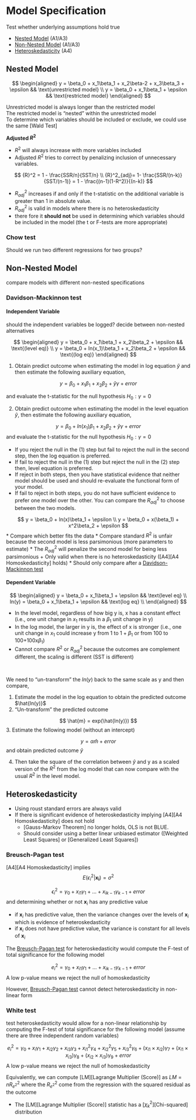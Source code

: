 # Model Specification

Test whether underlying assumptions hold true  

 * [Nested Model] (A1/A3)
 * [Non-Nested Model] (A1/A3)
 * [Heteroskedasticity] (A4)


## Nested Model

$$
\begin{aligned}
y = \beta_0 + x_1\beta_1 + x_2\beta-2 + x_3\beta_3 + \epsilon && \text{unrestricted model} \\
y = \beta_0 + x_1\beta_1 + \epsilon && \text{restricted model}
\end{aligned}
$$

Unrestricted model is always longer than the restricted model  
The restricted model is "nested" within the unrestricted model  
To determine which variables should be included or exclude, we could use the same [Wald Test]

**Adjusted $R^2$**

 * $R^2$ will always increase with more variables included
 * Adjusted $R^2$ tries to correct by penalizing inclusion of unnecessary variables.

$$
{R}^2 = 1 - \frac{SSR/n}{SST/n} \\
{R}^2_{adj}= 1- \frac{SSR/(n-k)}{SST/(n-1)} = 1 - \frac{(n-1)(1-R^2)}{(n-k)}
$$

 * ${R}^2_{adj}$ increases if and only if the t-statistic on the additional variable is greater than 1 in absolute value. 
 * ${R}^2_{adj}$ is valid in models where there is no heteroskedasticity 
 * there fore it **should not** be used in determining which variables should be included in the model (the t or F-tests are more appropriate)



### Chow test
Should we run two different regressions for two groups?




## Non-Nested Model
compare models with different non-nested specifications


### Davidson-Mackinnon test
#### Independent Variable
should the independent variables be logged?
decide between non-nested alternatives 

$$
\begin{aligned}
y =  \beta_0 + x_1\beta_1 + x_2\beta_2 + \epsilon && \text{(level eq)} \\
y =  \beta_0 + ln(x_1)\beta_1 + x_2\beta_2 + \epsilon && \text{(log eq)}
\end{aligned}
$$

 1. Obtain predict outcome when estimating the model in log equation $\check{y}$ and then estimate the following auxiliary equation, 
 
$$
y = \beta_0 + x_1\beta_1 + x_2\beta_2 + \check{y}\gamma + error
$$

and evaluate the t-statistic for the null hypothesis $H_0: \gamma = 0$

 2. Obtain predict outcome when estimating the model in the level equation $\hat{y}$, then estimate the following auxiliary equation,

$$
y = \beta_0 + ln(x_1)\beta_1 + x_2\beta_2 + \check{y}\gamma + error
$$
and evaluate the t-statistic for the null hypothesis $H_0: \gamma = 0$

 * If you reject the null in the (1) step but fail to reject the null in the second step, then the log equation is preferred.
 * If fail to reject the null in the (1) step but reject the null in the (2) step then, level equation is preferred.
 * If reject in both steps, then you have statistical evidence that neither model should be used and should re-evaluate the functional form of your model. 
 * If fail to reject in both steps, you do not have sufficient evidence to prefer one model over the other. You can compare the $R^2_{adj}$ to choose between the two models.

$$
y = \beta_0 + ln(x)\beta_1 + \epsilon \\
y = \beta_0 + x(\beta_1) + x^2\beta_2 + \epsilon
$$
 * Compare which better fits the data 
 * Compare standard $R^2$ is unfair because the second model is less parsimonious (more parameters to estimate)
 * The $R_{adj}^2$ will penalize the second model for being less parsimonious 
    + Only valid when there is no heteroskedasticity ([A4][A4 Homoskedasticity] holds)
 * Should only compare after a [Davidson-Mackinnon test]

#### Dependent Variable
$$
\begin{aligned}
y = \beta_0 + x_1\beta_1 + \epsilon && \text{level eq} \\
ln(y) = \beta_0 + x_1\beta_1 + \epsilon && \text{log eq} \\
\end{aligned}
$$

 * In the level model, regardless of how big y is, x has a constant effect (i.e., one unit change in $x_1$ results in a $\beta_1$ unit change in y)
 * In the log model, the larger in y is, the effect of x is stronger (i.e., one unit change in $x_1$ could increase y from 1 to $1+\beta_1$ or from 100 to 100+100x$\beta_1$)
 * Cannot compare $R^2$ or $R^2_{adj}$ because the outcomes are complement different, the scaling is different (SST is different)

<br>

We need to "un-transform" the $ln(y)$ back to the same scale as y and then compare,  

 1. Estimate the model in the log equation to obtain the predicted outcome $\hat{ln(y)}$
 2. "Un-transform" the predicted outcome 

$$
\hat{m} = exp(\hat{ln(y)})
$$
 3. Estimate the following model (without an intercept)

$$
y = \alpha\hat{m} + error
$$
and obtain predicted outcome $\hat{y}$

 4. Then take the square of the correlation between $\hat{y}$ and y as a scaled version of the $R^2$ from the log model that can now compare with the usual $R^2$ in the level model.

## Heteroskedasticity
 * Using roust standard errors are always valid 
 * If there is significant evidence of heteroskedasticity implying [A4][A4 Homoskedasticity] does not hold  
    + [Gauss-Markov Theorem] no longer holds, OLS is not BLUE. 
    + Should consider using a better linear unbiased estimator ([Weighted Least Squares] or [Generalized Least Squares])

### Breusch-Pagan test
[A4][A4 Homoskedasticity] implies
$$
E(\epsilon_i^2|\mathbf{x_i})=\sigma^2
$$

$$
\epsilon_i^2 = \gamma_0 + x_{i1}\gamma_1 + ... + x_{ik -1}\gamma_{k-1} + error
$$
and determining whether or not $\mathbf{x}_i$ has any predictive value  

 * if $\mathbf{x}_i$ has predictive value, then the variance changes over the levels of $\mathbf{x}_i$ which is evidence of heteroskedasticity
 * if $\mathbf{x}_i$ does not have predictive value, the variance is constant for all levels of $\mathbf{x}_i$

The [Breusch-Pagan test] for heteroskedasticity would compute the F-test of total significance for the following model

$$
e_i^2 = \gamma_0 + x_{i1}\gamma_1 + ... + x_{ik -1}\gamma_{k-1} + error
$$
A low p-value means we reject the null of homoskedasticity

However, [Breusch-Pagan test] cannot detect heteroskedasticity in non-linear form

### White test
test heteroskedasticity would allow for a non-linear relationship by computing the F-test of total significance for the following model (assume there are three independent random variables) 

$$
e_i^2=\gamma_0 + x_i \gamma_1 + x_{i2}\gamma_2 + x_{i3}\gamma_3 + x_{i1}^2\gamma_4 + x_{i2}^2\gamma_5 + x_{i3}^2\gamma_6 + (x_{i1} \times x_{i2})\gamma_7 + (x_{i1} \times x_{i3})\gamma_8 + (x_{i2} \times x_{i3})\gamma_9 + error
$$
A low p-value means we reject the null of homoskedasticity

Equivalently, we can compute [LM][Lagrange Multiplier (Score)] as $LM = nR^2_{e^2}$
where the $R^2_{e^2}$ come from the regression with the squared residual as the outcome  

 * The [LM][Lagrange Multiplier (Score)] statistic has a [$\chi_k^2$][Chi-squared] distribution 




